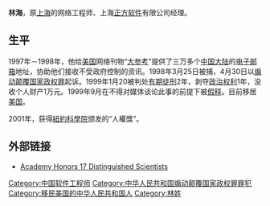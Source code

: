 '''林海'''，原[[上海|上海]]的网络工程师、上海[[正方软件|正方软件]]有限公司经理。

==生平==
1997年－1998年，他给[[美国|美国]]网络刊物“[[大参考_(网络杂志)|大参考]]”提供了三万多个[[中国大陆|中国大陆]]的[[电子邮箱|电子邮箱]]地址，协助他们接收不受政府控制的资讯。1998年3月25日被捕，4月30日以[[煽动颠覆国家政权罪|煽动颠覆国家政权罪]]起诉。1999年1月20被判处[[有期徒刑|有期徒刑]]2年，剥夺[[政治权利|政治权利]]1年，没收个人财产1万元。1999年9月在不得对媒体谈论此事的前提下被[[假释|假释]]。目前移居[[美国|美国]]。

2001年，获得[[紐約科學院|紐約科學院]]颁发的“人權獎”。

==外部链接==
*[http://www.nyas.org/about/newsDetails.asp?newsID=77&year=2001 Academy Honors 17 Distinguished Scientists] {{Wayback|url=http://www.nyas.org/about/newsDetails.asp?newsID=77&year=2001 |date=20150509012339 }}

[[Category:中国软件工程师|Category:中国软件工程师]]
[[Category:中华人民共和国煽动颠覆国家政权罪罪犯|Category:中华人民共和国煽动颠覆国家政权罪罪犯]]
[[Category:移民美国的中华人民共和国人|Category:移民美国的中华人民共和国人]]
[[Category:林姓|Category:林姓]]